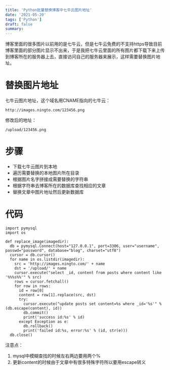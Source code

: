 ```yaml
---
title: 'Python批量替换博客中七牛云图片地址'
date: '2021-05-20'
tags: ['Python']
draft: false
summary: 
---
```


博客里面的很多图片以前用的是七牛云，但是七牛云免费的不支持https导致目前博客里面的部分图片显示不出来，于是我把七牛云里面的所有图片都下载下来上传到博客所在的服务器上去，直接访问自己的服务器来展示，这样需要替换图片地址。

# 替换图片地址
七牛云图片地址，这个域名用CNAME指向的七牛云：
```
http://images.ningto.com/123456.png
```
修改后的地址：
```
/upload/123456.png
```

# 步骤
* 下载七牛云图片到本地
* 遍历需要替换的本地图片所在目录
* 根据图片名字拼接成需要替换的字符串
* 根据字符串去博客所在的数据库查找相应的文章
* 替换文章中图片地址然后更新数据库

# 代码
```
import pymysql
import os

def replace_image(imagedir):
  db = pymysql.Connect(host="127.0.0.1", port=3306, user="username", passwd="password", database="blog", charset="utf8")
  cursor = db.cursor()
  for name in os.listdir(imagedir):
    src = 'http://images.ningto.com/' + name
    dst = '/upload/' + name
    cursor.execute("select _id, content from posts where content like '%%%s%%'" % src)
    rows = cursor.fetchall()
    for row in rows:
      id = row[0]
      content = row[1].replace(src, dst)
      try:
        cursor.execute("update posts set content=%s where _id='%s'" % (db.escape(content), id))
        db.commit()
        print('success id:%s' % id)
      except Exception as e:
        db.rollback()
        print('failed id:%s, error:%s' % (id, str(e)))
  db.close()
  ```
  注意点：
  1. mysql中模糊查找的时候左右两边要用两个%  
  2. 更新content的时候由于文章中有很多特殊字符所以要用escape转义